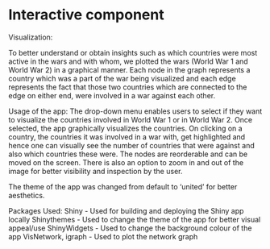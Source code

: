 # Interactive component

Visualization:

To better understand or obtain insights such as which countries were most active in the wars and with whom, we plotted the wars (World War 1 and World War 2) in a graphical manner. Each node in the graph represents a country which was a part of the war being visualized and each edge represents the fact that those two countries which are connected to the edge on either end, were involved in a war against each other. 

Usage of the app: The drop-down menu enables users to select if they want to visualize the countries involved in World War 1 or in World War 2. Once selected, the app graphically visualizes the countries. On clicking on a country, the countries it was involved in a war with, get highlighted and hence one can visually see the number of countries that were against and also which countries these were. The nodes are reorderable and can be moved on the screen. There is also an option to zoom in and out of the image for better visibility and inspection by the user. 

The theme of the app was changed from default to 'united' for better aesthetics.

Packages Used: 
Shiny - Used for building and deploying the Shiny app locally
Shinythemes - Used to change the theme of the app for better visual appeal/use
ShinyWidgets - Used to change the background colour of the app
VisNetwork, igraph  - Used to plot the network graph